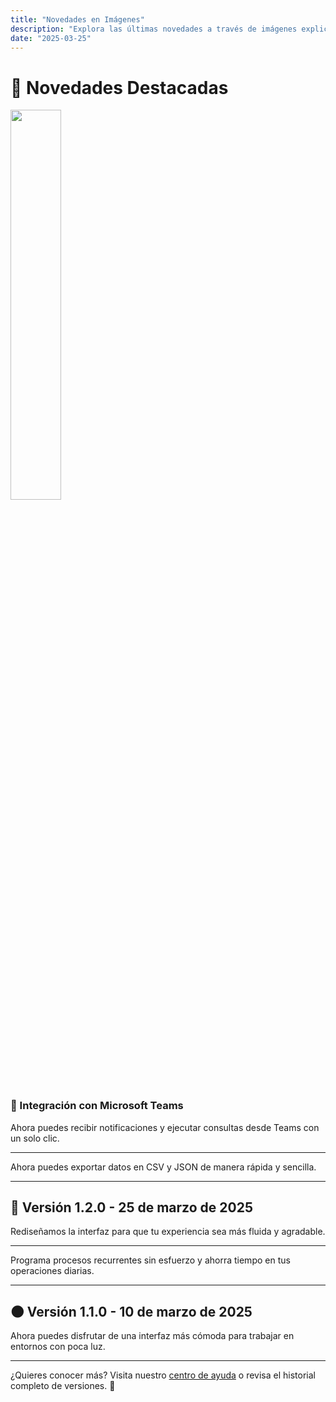 ```yaml
---
title: "Novedades en Imágenes"
description: "Explora las últimas novedades a través de imágenes explicativas."
date: "2025-03-25"
---
```



# 🌟 Novedades Destacadas


<div style={{ display: 'flex', alignItems: 'center', gap: '20px' }}>
  <img src="./release/Flow.gif" width="40%" />
  <div>
    <h3>🚀 Integración con Microsoft Teams</h3>
    <p>Ahora puedes recibir notificaciones y ejecutar consultas desde Teams con un solo clic.</p>
  </div>
</div>



---

<Admonition type="success" title="Exportación a nuevos formatos">
  Ahora puedes exportar datos en CSV y JSON de manera rápida y sencilla.
</Admonition>


---

## 🎨 Versión 1.2.0 - 25 de marzo de 2025

<Admonition type="new" title="Nuevo diseño más intuitivo">
  Rediseñamos la interfaz para que tu experiencia sea más fluida y agradable.
</Admonition>


---

<Admonition type="tip" title="Automatización de tareas">
  Programa procesos recurrentes sin esfuerzo y ahorra tiempo en tus operaciones diarias.
</Admonition>



---

## 🌑 Versión 1.1.0 - 10 de marzo de 2025

<Admonition type="info" title="Modo Oscuro">
  Ahora puedes disfrutar de una interfaz más cómoda para trabajar en entornos con poca luz.
</Admonition>



---

¿Quieres conocer más? Visita nuestro [centro de ayuda](#) o revisa el historial completo de versiones. 🚀
